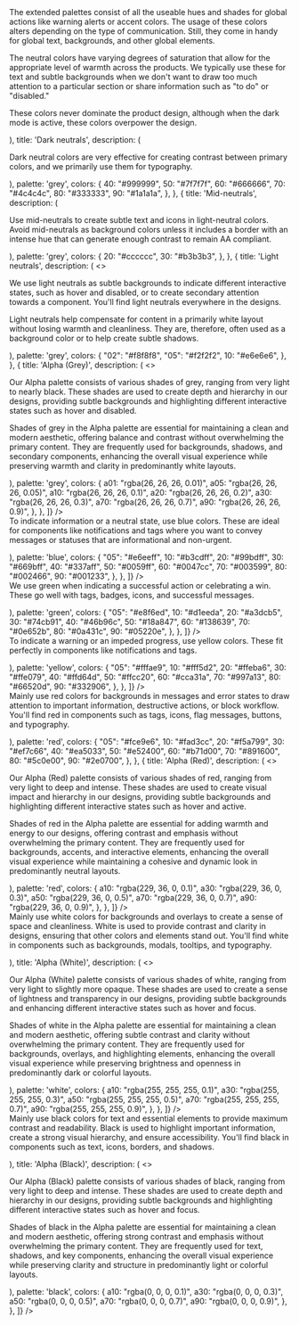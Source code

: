 
<Section style={{ paddingTop: 0 }}>
	<div className="csb-section__contained" style={{ marginBottom: 40 }}>
		The extended palettes consist of all the useable hues and shades for
		global actions like warning alerts or accent colors. The usage of
		these colors alters depending on the type of communication. Still,
		they come in handy for global text, backgrounds, and other global
		elements.
	</div>
	<Switcher>
		<div label="Neutrals" value="grey">
			<Palettes
				arrays={[
					{
						intro: (
							<>
								<p>
									The neutral colors have varying degrees of
									saturation that allow for the appropriate
									level of warmth across the products. We
									typically use these for text and subtle
									backgrounds when we don't want to draw too
									much attention to a particular section or
									share information such as "to do" or
									"disabled."
								</p>
								<p>
									These colors never dominate the product
									design, although when the dark mode is
									active, these colors overpower the design.
								</p>
							</>
						),
						title: 'Dark neutrals',
						description: (
							<p>
								Dark neutral colors are very effective for
								creating contrast between primary colors, and we
								primarily use them for typography.
							</p>
						),
						palette: 'grey',
						colors: {
							40: "#999999",
							50: "#7f7f7f",
							60: "#666666",
							70: "#4c4c4c",
							80: "#333333",
							90: "#1a1a1a",
						},
					},
					{
						title: 'Mid-neutrals',
						description: (
							<p>
								Use mid-neutrals to create subtle text and icons
								in light-neutral colors. Avoid mid-neutrals as
								background colors unless it includes a border
								with an intense hue that can generate enough
								contrast to remain AA compliant.
							</p>
						),
						palette: 'grey',
						colors: {
							20: "#cccccc",
							30: "#b3b3b3",
						},
					},
					{
						title: 'Light neutrals',
						description: (
							<>
								<p>
									We use light neutrals as subtle backgrounds
									to indicate different interactive states,
									such as hover and disabled, or to create
									secondary attention towards a component.
									You'll find light neutrals everywhere in the
									designs.
								</p>
								<p>
									Light neutrals help compensate for content
									in a primarily white layout without losing
									warmth and cleanliness. They are, therefore,
									often used as a background color or to help
									create subtle shadows.
								</p>
							</>
						),
						palette: 'grey',
						colors: {
							"02": "#f8f8f8",
							"05": "#f2f2f2",
							10: "#e6e6e6",
						},
					},
					{
						title: 'Alpha (Grey)',
						description: (
							<>
								<p>
									Our Alpha palette consists of various shades of grey, ranging from very light to nearly black. These shades are used to create depth and hierarchy in our designs, providing subtle backgrounds and highlighting different interactive states such as hover and disabled.
								</p>
								<p>
									Shades of grey in the Alpha palette are essential for maintaining a clean and modern aesthetic, offering balance and contrast without overwhelming the primary content. They are frequently used for backgrounds, shadows, and secondary components, enhancing the overall visual experience while preserving warmth and clarity in predominantly white layouts.
								</p>
							</>
						),
						palette: 'grey',
						colors: {
							a01: "rgba(26, 26, 26, 0.01)",
							a05: "rgba(26, 26, 26, 0.05)",
							a10: "rgba(26, 26, 26, 0.1)",
							a20: "rgba(26, 26, 26, 0.2)",
							a30: "rgba(26, 26, 26, 0.3)",
							a70: "rgba(26, 26, 26, 0.7)",
							a90: "rgba(26, 26, 26, 0.9)",
						},
					},
				]}
			/>
		</div>
		<div label="General" value="blue">
			<Palettes
				arrays={[
					{
						intro: (
							<p>
								To indicate information or a neutral state, use blue colors. These are ideal for components like notifications and tags where you want to convey messages or statuses that are informational and non-urgent.
							</p>
						),
						palette: 'blue',
						colors: {
							"05": "#e6eeff",
							10: "#b3cdff",
							20: "#99bdff",
							30: "#669bff",
							40: "#337aff",
							50: "#0059ff",
							60: "#0047cc",
							70: "#003599",
							80: "#002466",
							90: "#001233",
						},
					},
				]}
			/>
		</div>
		<div label="Success" value="green">
			<Palettes
				arrays={[
					{
						intro: (
							<p>
								We use green when indicating a successful action
								or celebrating a win. These go well with tags,
								badges, icons, and successful messages.
							</p>
						),
						palette: 'green',
						colors: {
							"05": "#e8f6ed",
							10: "#d1eeda",
							20: "#a3dcb5",
							30: "#74cb91",
							40: "#46b96c",
							50: "#18a847",
							60: "#138639",
							70: "#0e652b",
							80: "#0a431c",
							90: "#05220e",
						},
					},
				]}
			/>
		</div>
		<div label="Warning" value="yellow">
			<Palettes
				arrays={[
					{
						intro: (
							<p>
								To indicate a warning or an impeded progress,
								use yellow colors. These fit perfectly in
								components like notifications and tags.
							</p>
						),
						palette: 'yellow',
						colors: {
							"05": "#fffae9",
							10: "#fff5d2",
							20: "#ffeba6",
							30: "#ffe079",
							40: "#ffd64d",
							50: "#ffcc20",
							60: "#cca31a",
							70: "#997a13",
							80: "#66520d",
							90: "#332906",
						},
					},
				]}
			/>
		</div>
		<div label="Error" value="red">
			<Palettes
				arrays={[
					{
						intro: (
							<p>
								Mainly use red colors for backgrounds in
								messages and error states to draw attention to
								important information, destructive actions, or
								block workflow. You'll find red in components
								such as tags, icons, flag messages, buttons, and
								typography.
							</p>
						),
						palette: 'red',
						colors: {
							"05": "#fce9e6",
							10: "#fad3cc",
							20: "#f5a799",
							30: "#ef7c66",
							40: "#ea5033",
							50: "#e52400",
							60: "#b71d00",
							70: "#891600",
							80: "#5c0e00",
							90: "#2e0700",
						},
					},
					{
						title: 'Alpha (Red)',
						description: (
							<>
								<p>
									Our Alpha (Red) palette consists of various shades of red, ranging from very light to deep and intense. These shades are used to create visual impact and hierarchy in our designs, providing subtle backgrounds and highlighting different interactive states such as hover and active.
								</p>
								<p>
									Shades of red in the Alpha palette are essential for adding warmth and energy to our designs, offering contrast and emphasis without overwhelming the primary content. They are frequently used for backgrounds, accents, and interactive elements, enhancing the overall visual experience while maintaining a cohesive and dynamic look in predominantly neutral layouts.
								</p>
							</>
						),
						palette: 'red',
						colors: {
							a10: "rgba(229, 36, 0, 0.1)",
							a30: "rgba(229, 36, 0, 0.3)",
							a50: "rgba(229, 36, 0, 0.5)",
							a70: "rgba(229, 36, 0, 0.7)",
							a90: "rgba(229, 36, 0, 0.9)",
						},
					},
				]}
			/>
		</div>
		<div label="White" value="white">
			<Palettes
				arrays={[
					{
						intro: (
							<p>
								Mainly use white colors for backgrounds and overlays to create a sense of space and cleanliness. White is used to provide contrast and clarity in designs, ensuring that other colors and elements stand out. You'll find white in components such as backgrounds, modals, tooltips, and typography.
							</p>
						),
						title: 'Alpha (White)',
						description: (
							<>
								<p>
									Our Alpha (White) palette consists of various shades of white, ranging from very light to slightly more opaque. These shades are used to create a sense of lightness and transparency in our designs, providing subtle backgrounds and enhancing different interactive states such as hover and focus.
								</p>
								<p>
									Shades of white in the Alpha palette are essential for maintaining a clean and modern aesthetic, offering subtle contrast and clarity without overwhelming the primary content. They are frequently used for backgrounds, overlays, and highlighting elements, enhancing the overall visual experience while preserving brightness and openness in predominantly dark or colorful layouts.
								</p>
							</>
						),
						palette: 'white',
						colors: {
							a10: "rgba(255, 255, 255, 0.1)",
							a30: "rgba(255, 255, 255, 0.3)",
							a50: "rgba(255, 255, 255, 0.5)",
							a70: "rgba(255, 255, 255, 0.7)",
							a90: "rgba(255, 255, 255, 0.9)",
						},
					},
				]}
			/>
		</div>
		<div label="Black" value="black">
			<Palettes
				arrays={[
					{
						intro: (
							<p>
								Mainly use black colors for text and essential elements to provide maximum contrast and readability. Black is used to highlight important information, create a strong visual hierarchy, and ensure accessibility. You'll find black in components such as text, icons, borders, and shadows.
							</p>
						),
						title: 'Alpha (Black)',
						description: (
							<>
								<p>
									Our Alpha (Black) palette consists of various shades of black, ranging from very light to deep and intense. These shades are used to create depth and hierarchy in our designs, providing subtle backgrounds and highlighting different interactive states such as hover and focus.
								</p>
								<p>
									Shades of black in the Alpha palette are essential for maintaining a clean and modern aesthetic, offering strong contrast and emphasis without overwhelming the primary content. They are frequently used for text, shadows, and key components, enhancing the overall visual experience while preserving clarity and structure in predominantly light or colorful layouts.
								</p>
							</>
						),
						palette: 'black',
						colors: {
							a10: "rgba(0, 0, 0, 0.1)",
							a30: "rgba(0, 0, 0, 0.3)",
							a50: "rgba(0, 0, 0, 0.5)",
							a70: "rgba(0, 0, 0, 0.7)",
							a90: "rgba(0, 0, 0, 0.9)",
						},
					},
				]}
			/>
		</div>
	</Switcher>
</Section>
